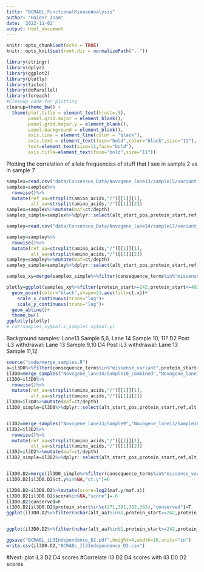 ```yaml
---
title: "BCRABL_FunctionalKinaseAnalysis"
author: "Haider Inam"
date: '2022-11-02'
output: html_document
---
```


```r
knitr::opts_chunk$set(echo = TRUE)
knitr::opts_knit$set(root.dir = normalizePath(".."))

library(stringr)
library(dplyr)
library(ggplot2)
library(plotly)
library(tictoc)
library(doParallel)
library(foreach)
#Cleanup code for plotting
cleanup=theme_bw() +
  theme(plot.title = element_text(hjust=.5), 
        panel.grid.major = element_blank(),
        panel.grid.major.y = element_blank(),
        panel.background = element_blank(),
        axis.line = element_line(color = "black"),
        axis.text = element_text(face="bold",color="black",size="11"),
        text=element_text(size=11,face="bold"),
        axis.title=element_text(face="bold",size="11"))
```


Plotting the correlation of allele frequencies of stuff that I see in sample 2 vs in sample 7
```r
samplex=read.csv("data/Consensus_Data/Novogene_lane13/sample15/variant_caller_outputs/variants_unique_ann.csv",header=T,stringsAsFactors = F)
samplex=samplex%>%
  rowwise()%>%
  mutate(ref_aa=strsplit(amino_acids,"/")[[1]][1],
         alt_aa=strsplit(amino_acids,"/")[[1]][2])
samplex=samplex%>%mutate(maf=ct/depth)
samplex_simple=samplex%>%dplyr::select(alt_start_pos,protein_start,ref,alt,ref_aa,alt_aa,consequence_terms,ct,depth,maf)

sampley=read.csv("data/Consensus_Data/Novogene_lane14/sample17/variant_caller_outputs/variants_unique_ann.csv",header=T,stringsAsFactors = F)

sampley=sampley%>%
  rowwise()%>%
  mutate(ref_aa=strsplit(amino_acids,"/")[[1]][1],
         alt_aa=strsplit(amino_acids,"/")[[1]][2])
sampley=sampley%>%mutate(maf=ct/depth)
sampley_simple=sampley%>%dplyr::select(alt_start_pos,protein_start,ref,alt,ref_aa,alt_aa,consequence_terms,ct,depth,maf)

samples_xy=merge(samplex_simple%>%filter(consequence_terms%in%"missense_variant"),sampley_simple%>%filter(consequence_terms%in%"missense_variant"),by=c("ref_aa","protein_start","alt_aa","ref","alt","alt_start_pos","consequence_terms"),all = T)

plotly=ggplot(samples_xy%>%filter(protein_start>=242,protein_start<=492),aes(x=maf.x,y=maf.y))+
  geom_point(color="black",shape=21,aes(fill=ct.x))+
    scale_x_continuous(trans="log")+
    scale_y_continuous(trans="log")+
  geom_abline()+
  theme_bw()
ggplotly(plotly)
# cor(samples_xy$maf.x,samples_xy$maf.y)
```

Background samples: Lane13 Sample 5,6, Lane 14 Sample 10, 11?
D2 Post iL3 withdrawal: Lane 13 Sample 9,10
D4 Post iL3 withdrawal: Lane 13 Sample 11,12

```r
source("code/merge_samples.R")
a=il3D0%>%filter(consequence_terms%in%"missense_variant",protein_start>=242,protein_start<=494)
il3D0=merge_samples("Novogene_lane14/Sample10_combined","Novogene_lane13/Sample11")
il3D0=il3D0%>%
  rowwise()%>%
  mutate(ref_aa=strsplit(amino_acids,"/")[[1]][1],
         alt_aa=strsplit(amino_acids,"/")[[1]][2])
il3D0=il3D0%>%mutate(maf=ct/depth)
il3D0_simple=il3D0%>%dplyr::select(alt_start_pos,protein_start,ref,alt,ref_aa,alt_aa,consequence_terms,ct,depth,maf)


il3D2=merge_samples("Novogene_lane13/Sample9","Novogene_lane13/Sample10")
il3D2=il3D2%>%
  rowwise()%>%
  mutate(ref_aa=strsplit(amino_acids,"/")[[1]][1],
         alt_aa=strsplit(amino_acids,"/")[[1]][2])
il3D2=il3D2%>%mutate(maf=ct/depth)
il3D2_simple=il3D2%>%dplyr::select(alt_start_pos,protein_start,ref,alt,ref_aa,alt_aa,consequence_terms,ct,depth,maf)


il3D0.D2=merge(il3D0_simple%>%filter(consequence_terms%in%"missense_variant"),il3D2_simple%>%filter(consequence_terms%in%"missense_variant"),by=c("ref_aa","protein_start","alt_aa","ref","alt","alt_start_pos","consequence_terms"),all.x = T)
il3D0.D2[il3D0.D2$ct.y%in%NA,"ct.y"]=0

il3D0.D2=il3D0.D2%>%mutate(score=log2(maf.y/maf.x))
il3D0.D2[il3D0.D2$score%in%NA,"score"]=-6
il3D0.D2$conserved=F
il3D0.D2[il3D0.D2$protein_start%in%c(271,381,382,383),"conserved"]=T
ggplot(il3D0.D2%>%filter(nchar(alt_aa)%in%1,protein_start>=242,protein_start<=494),aes(x=protein_start,y=alt_aa,fill=score,color=conserved))+geom_tile()+theme(panel.background=element_rect(fill="white", colour="white"))+scale_fill_gradient2(low ="blue",midpoint=-1,mid="white", high ="red",name="Enrichment Score")+scale_color_manual(values=c("black","green"))


ggplot(il3D0.D2%>%filter(nchar(alt_aa)%in%1,protein_start>=242,protein_start<=494),aes(x=protein_start,y=alt_aa,fill=score))+geom_tile()+theme(panel.background=element_rect(fill="white", colour="white"))+scale_fill_gradient2(low ="white",midpoint=0,mid="pink", high ="red",name="Enrichment Score")

ggsave("BCRABL_iL3Independence_D2.pdf",height=4,width=16,units="in")
write.csv(il3D0.D2,"BCRABL_Il3Independence_D2.csv")
```

#Next: plot iL3 D2 D4 scores
#Correlate Il3 D2 D4 scores with il3 D0 D2 scores
